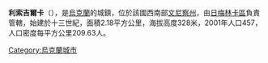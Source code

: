 {{coord|49|13|57|N|27|58|58|E|scale:30000|display=title}}

'''利索吉爾卡'''（{{lang-uk|Лисогірка}}），是[[烏克蘭|烏克蘭]]的城鎮，位於該國西南部[[文尼察州|文尼察州]]，由[[日梅林卡區|日梅林卡區]]負責管轄，始建於十三世紀，面積2.18平方公里，海拔高度328米，2001年人口457，人口密度每平方公里209.63人。

{{Ukraine-geo-stub}}
[[Category:烏克蘭城市|Category:烏克蘭城市]]
